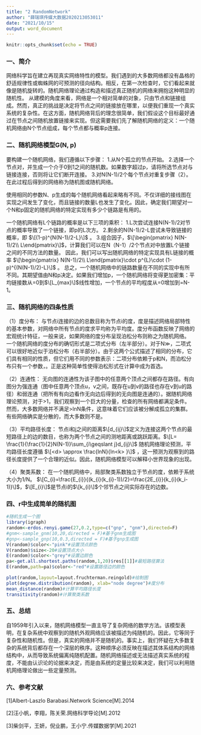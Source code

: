 ---
title: "2 RandomNetwork"
author: "薛瑞琪传媒大数据2020213053011"
date: "2021/10/15"
output: word_document
---

```{r setup, include=FALSE}
knitr::opts_chunk$set(echo = TRUE)
```

### 一、简介

网络科学旨在建立再现真实网络特性的模型。我们遇到的大多数网络都没有晶格的舒适规律性或蜘蛛网的可预测的径向结构。相反，在第一次检查时，它们看起来就像是随机旋转的。随机网络理论通过构造和描述真正随机的网络来拥抱这种明显的随机性。
从建模的角度来看，网络是一个相对简单的对象，只由节点和链接组成。然而，真正的挑战是决定将节点之间的链接放在哪里，以便我们重现一个真实系统的复杂性。在这方面，随机网络背后的理念很简单，我们假设这个目标最好通过在节点之间随机放置链接来实现。但这需要我们先了解随机网络的定义：一个随机网络由N个节点组成，每个节点都与概率p连接。


### 二、随机网络模型G(N, p)

要构建一个随机网络，我们遵循以下步骤：
1.从N个孤立的节点开始。
2.选择一个节点对，并生成一个介于0到1之间的随机数。如果数字超过p，请将所选节点对与链接连接，否则将让它们断开连接。
3.对N(N-1)/2个每个节点对重复步骤（2）。
在此过程后得到的网络称为随机图或随机网络。

使用相同的参数N、p生成的每个随机网络看起来略有不同。不仅详细的接线图在实现之间发生了变化，而且链接的数量L也发生了变化。因此，确定我们期望对一个N和p固定的随机网络的特定实现有多少个链路是有用的。

一个随机网络有L个链路的概率是以下三项的乘积：
1.L次尝试连接N(N-1)/2对节点的概率导致了一个链接，即p的L次方。
2.剩余的N(N-1)/2-L尝试未导致链接的概率，即 $\[(1-p)^{N(N-1)/2-L}\]$ 。
3.组合因子，$\[\begin{pmatrix} N(N-1)/2\\ L\end{pmatrix}\]$，计算我们可以在N（N-1）/2个节点对中放置L个链接之间的不同方法的数量。
因此，我们可以写出随机网络的特定实现具有L链接的概率 $\[\begin{pmatrix} N(N-1)/2\\ L\end{pmatrix}\cdot p^{L}\cdot (1-p)^{(N(N-1)/2)-L}\]$ 。
总之，一个随机网络中的链路数量在不同的实现中有所不同。其期望值由N和p决定。如果我们增加p，一个随机网络将变得更加密集：平均链接数从<L>=0到$\[L_{max}\]$线性增加，一个节点的平均程度从<k>=0增加到<k>=N-1。


### 三、随机网络的四条性质

（1）度分布：
与节点i连接的边的总数目称为节点i的度，度是描述网络局部特性的基本参数，对网络中所有节点的度求平均称为平均度<k>。度分布函数反映了网络的宏观统计特征，一般来说，如果网络的度分布呈现泊松分布则称之为随机网络。
一个随机网络的度分布的确切形式是二项式分布（左半部分）。对于N≫<k>，二项式可以很好地近似于泊松分布（右半部分）。由于这两个公式描述了相同的分布，它们具有相同的性质，但它们用不同的参数表示：二项分布依赖于p和N，而泊松分布只有一个参数，<k>。正是这种简单性使得泊松形式在计算中成为首选。

（2）连通性：
无向图的连通性为该子图中的任意两个顶点之间都存在路径。有向图分为强连通（图中任意两个顶点u，v之间，既存在u到v的路径也存在v到u的路径）和弱连通（把所有有向边看作无向边后得到的无向图是连通的）。据随机网络理论预测，对于<k>>1，我们观察到一个巨大的分量，检查的所有网络都满足条件。然而，大多数网络并不满足<k>>lnN条件，这意味着它们应该被分解成孤立的集群。有些网络确实是分散的，而大多数则不是。

（3）平均路径长度：
节点i和j之间的距离$\[d_{ij}\]$定义为连接这两个节点的最短路径上的边的数目，也称为两个节点之间的测地距离或跳跃距离。$\[L= \frac{1}{\frac{1}{2}N(N-1)}\sum_{i\geqslant j}d_{ij}\]$
随机网络理论预测，平均路径长度遵循 $\[<d> \approx \frac{lnN}{ln<k> }\]$ ，这一预测为观察到的路径长度提供了一个合理的近似。因此，随机网络模型可以解释小世界现象的出现。

（4）聚类系数：
在一个随机网络中，局部聚类系数独立于节点的度，<C>依赖于系统大小为1/N。
$\[C_{i}=\frac{E_{i}}{(k_{i}(k_{i}-1))/2}=\frac{2E_{i}}{k_{i}(k_i-1)}\]$，$\[E_{i}\]$是节点i的$\[k_{i}\]$个邻节点之间实际存在的边数。


### 四、r中生成简单的随机图

```{r}

#随机生成一个图
library(igraph)
random<-erdos.renyi.game(27,0.2,type=c("gnp", "gnm"),directed=F)
#gnm<-sample_gnm(10,20,directed = F)#基于gnm生成图
#gnp<-sample_gnp(10,0.3,directed = F)#基于gnp生成图
V(random)$color<-"pink"#设置顶点颜色
V(random)$size<-20#设置顶点大小
E(random)$color<-"grey"#设置边颜色
pa<-get.all.shortest.paths(random,1,20)$res[[1]]#最短路径算法
E(random,path=pa)$color<-"red"#设置路径边的颜色

plot(random,layout=layout.fruchterman.reingold)#绘制图
plot(degree.distribution(random), xlab="node degree")#度分布
mean_distance(random)#计算平均路径长度
transitivity(random)#计算聚类系数

```


### 五、总结

自1959年引入以来，随机网络模型一直主导了复杂网络的数学方法。该模型表明，在复杂系统中观察到的随机外观网络应该被描述为纯随机的。因此，它等同于复杂性和随机性。但是，真实的网络并不是随机的。事实上，我们怀疑在大多数复杂的系统背后都存在一个深层的秩序。这种顺序必须反映在描述其体系结构的网络结构中，从而导致系统偏离纯随机配置。随机网络描述或无法描述真实系统的程度，不能由认识论的论据来决定，而是由系统的定量比较来决定，我们可以利用随机网络理论做出一些定量预测。


### 六、参考文献

[1]Albert-Laszlo Barabasi.Network Science[M].2014

[2]汪小帆，李翔，陈关荣.网络科学导论[M].2012

[3]柴剑平，王妍，倪业鹏，王小宁.传媒数据学[M].2021
